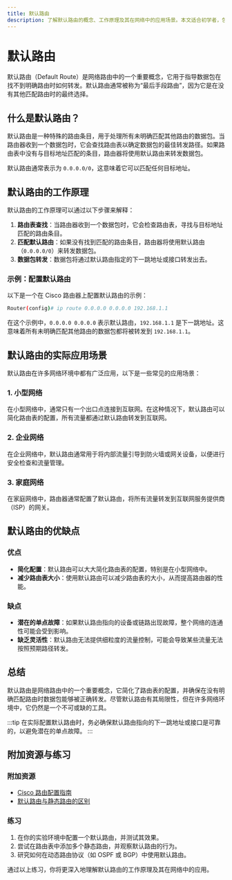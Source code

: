 ```yaml
---
title: 默认路由
description: 了解默认路由的概念、工作原理及其在网络中的应用场景。本文适合初学者，包含清晰的解释、代码示例和实际案例。
---
```


# 默认路由

默认路由（Default Route）是网络路由中的一个重要概念，它用于指导数据包在找不到明确路由时如何转发。默认路由通常被称为“最后手段路由”，因为它是在没有其他匹配路由时的最终选择。

## 什么是默认路由？

默认路由是一种特殊的路由条目，用于处理所有未明确匹配其他路由的数据包。当路由器收到一个数据包时，它会查找路由表以确定数据包的最佳转发路径。如果路由表中没有与目标地址匹配的条目，路由器将使用默认路由来转发数据包。

默认路由通常表示为 `0.0.0.0/0`，这意味着它可以匹配任何目标地址。

## 默认路由的工作原理

默认路由的工作原理可以通过以下步骤来解释：

1. **路由表查找**：当路由器收到一个数据包时，它会检查路由表，寻找与目标地址匹配的路由条目。
2. **匹配默认路由**：如果没有找到匹配的路由条目，路由器将使用默认路由（`0.0.0.0/0`）来转发数据包。
3. **数据包转发**：数据包将通过默认路由指定的下一跳地址或接口转发出去。

### 示例：配置默认路由

以下是一个在 Cisco 路由器上配置默认路由的示例：

```bash
Router(config)# ip route 0.0.0.0 0.0.0.0 192.168.1.1
```

在这个示例中，`0.0.0.0 0.0.0.0` 表示默认路由，`192.168.1.1` 是下一跳地址。这意味着所有未明确匹配其他路由的数据包都将被转发到 `192.168.1.1`。

## 默认路由的实际应用场景

默认路由在许多网络环境中都有广泛应用，以下是一些常见的应用场景：

### 1. 小型网络

在小型网络中，通常只有一个出口点连接到互联网。在这种情况下，默认路由可以简化路由表的配置，所有流量都通过默认路由转发到互联网。

### 2. 企业网络

在企业网络中，默认路由通常用于将内部流量引导到防火墙或网关设备，以便进行安全检查和流量管理。

### 3. 家庭网络

在家庭网络中，路由器通常配置了默认路由，将所有流量转发到互联网服务提供商（ISP）的网关。

## 默认路由的优缺点

### 优点

- **简化配置**：默认路由可以大大简化路由表的配置，特别是在小型网络中。
- **减少路由表大小**：使用默认路由可以减少路由表的大小，从而提高路由器的性能。

### 缺点

- **潜在的单点故障**：如果默认路由指向的设备或链路出现故障，整个网络的连通性可能会受到影响。
- **缺乏灵活性**：默认路由无法提供细粒度的流量控制，可能会导致某些流量无法按照预期路径转发。

## 总结

默认路由是网络路由中的一个重要概念，它简化了路由表的配置，并确保在没有明确匹配路由时数据包能够被正确转发。尽管默认路由有其局限性，但在许多网络环境中，它仍然是一个不可或缺的工具。

:::tip
在实际配置默认路由时，务必确保默认路由指向的下一跳地址或接口是可靠的，以避免潜在的单点故障。
:::

## 附加资源与练习

### 附加资源

- [Cisco 路由配置指南](https://www.cisco.com/c/en/us/support/docs/ip/routing-information-protocol-rip/13788-3.html)
- [默认路由与静态路由的区别](https://www.networkworld.com/article/3291798/default-route-vs-static-route.html)

### 练习

1. 在你的实验环境中配置一个默认路由，并测试其效果。
2. 尝试在路由表中添加多个静态路由，并观察默认路由的行为。
3. 研究如何在动态路由协议（如 OSPF 或 BGP）中使用默认路由。

通过以上练习，你将更深入地理解默认路由的工作原理及其在网络中的应用。